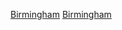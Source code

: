 {{Catnav|頁面分類|...|英國足球|英格蘭足球|英格蘭足球俱樂部}}
{{Commonscat|Birmingham City F.C.}}

[[Category:伯明翰市足球俱樂部|Birmingham]]
[[Category:英格蘭超級聯賽足球俱樂部|Birmingham]]